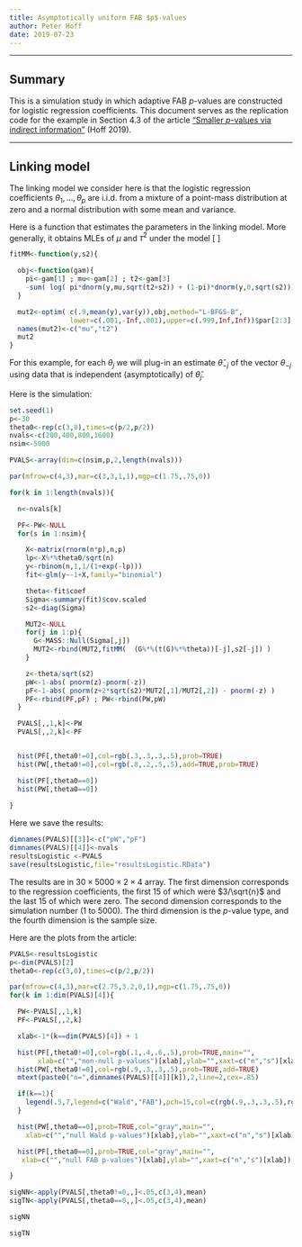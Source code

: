 ```yaml
---
title: Asymptotically uniform FAB $p$-values 
author: Peter Hoff
date: 2019-07-23
---
```


----

## Summary 
This is a simulation study in which 
adaptive FAB $p$-values are constructed 
for logistic regression coefficients. 
This document serves as the replication code for the example in Section 4.3 of the article
["Smaller $p$-values via indirect information"](https://arxiv.org/abs/XXXX) (Hoff 2019).


---



## Linking model 

The linking model we consider here is that the logistic regression coefficients 
$\theta_1,\ldots, \theta_p$ are i.i.d. from a mixture of a point-mass distribution 
at zero and a normal distribution with some mean and variance. 

Here is a function that estimates the parameters in the linking model. 
More generally, it obtains MLEs of $\mu$ and $\tau^2$ 
under the model 
\[
\begin{align*} 
y & \sim N_p( \theta , \sigma^2 I) \\
\theta_1,\ldots, \theta_p &\sim i.i.d\ (1-\pi) \delta_0(\theta) + \text{dnorm}(\theta, \mu,\tau) 
\end{align*}
\]

```r
fitMM<-function(y,s2){

  obj<-function(gam){
    pi<-gam[1] ; mu<-gam[2] ; t2<-gam[3]
    -sum( log( pi*dnorm(y,mu,sqrt(t2+s2)) + (1-pi)*dnorm(y,0,sqrt(s2))) )
  }

  mut2<-optim( c(.9,mean(y),var(y)),obj,method="L-BFGS-B",
               lower=c(.001,-Inf,.001),upper=c(.999,Inf,Inf))$par[2:3]
  names(mut2)<-c("mu","t2")
  mut2
}
```

For this example, for each $\theta_j$ 
we will plug-in an estimate $\hat\theta_{-j}$ of 
the vector $\theta_{-j}$ using data that is independent (asymptotically)
of $\hat\theta_j$. 


Here is the simulation:
```r
set.seed(1)
p<-30
theta0<-rep(c(3,0),times=c(p/2,p/2))
nvals<-c(200,400,800,1600) 
nsim<-5000

PVALS<-array(dim=c(nsim,p,2,length(nvals))) 

par(mfrow=c(4,3),mar=c(3,3,1,1),mgp=c(1.75,.75,0)) 

for(k in 1:length(nvals)){

  n<-nvals[k] 

  PF<-PW<-NULL
  for(s in 1:nsim){ 

    X<-matrix(rnorm(n*p),n,p) 
    lp<-X%*%theta0/sqrt(n)
    y<-rbinom(n,1,1/(1+exp(-lp))) 
    fit<-glm(y~-1+X,family="binomial")

    theta<-fit$coef
    Sigma<-summary(fit)$cov.scaled
    s2<-diag(Sigma)  

    MUT2<-NULL
    for(j in 1:p){
      G<-MASS::Null(Sigma[,j])
      MUT2<-rbind(MUT2,fitMM(  (G%*%(t(G)%*%theta))[-j],s2[-j]) )
    }

    z<-theta/sqrt(s2)
    pW<-1-abs( pnorm(z)-pnorm(-z))
    pF<-1-abs( pnorm(z+2*sqrt(s2)*MUT2[,1]/MUT2[,2]) - pnorm(-z) ) 
    PF<-rbind(PF,pF) ; PW<-rbind(PW,pW)  
  } 

  PVALS[,,1,k]<-PW 
  PVALS[,,2,k]<-PF 


  hist(PF[,theta0!=0],col=rgb(.3,.3,.3,.5),prob=TRUE) 
  hist(PW[,theta0!=0],col=rgb(.8,.2,.5,.5),add=TRUE,prob=TRUE) 

  hist(PF[,theta0==0]) 
  hist(PW[,theta0==0]) 
 
}
```

Here we save the results:
```r
dimnames(PVALS)[[3]]<-c("pW","pF") 
dimnames(PVALS)[[4]]<-nvals  
resultsLogistic <-PVALS
save(resultsLogistic,file="resultsLogistic.RData") 
```

The results are in $30\times 5000 \times 2 \times 4$ array. 
The first dimension corresponds to the regression coefficients, 
the first 15 of which were $3/\sqrt{n}$ and the last 15 of which were zero. 
The second dimension corresponds to the simulation number (1 to 5000). 
The third dimension is the $p$-value type, and the fourth dimension 
is the sample size. 


Here are the plots from the article:
```r
PVALS<-resultsLogistic
p<-dim(PVALS)[2]
theta0<-rep(c(3,0),times=c(p/2,p/2))

par(mfrow=c(4,3),mar=c(2.75,3.2,0,1),mgp=c(1.75,.75,0))
for(k in 1:dim(PVALS)[4]){

  PW<-PVALS[,,1,k]
  PF<-PVALS[,,2,k]

  xlab<-1*(k==dim(PVALS)[4]) + 1

  hist(PF[,theta0!=0],col=rgb(.1,.4,.6,.5),prob=TRUE,main="",
       xlab=c("","non-null p-values")[xlab],ylab="",xaxt=c("n","s")[xlab] )
  hist(PW[,theta0!=0],col=rgb(.9,.3,.3,.5),prob=TRUE,add=TRUE)
  mtext(paste0("n=",dimnames(PVALS)[[4]][k]),2,line=2,cex=.85)

  if(k==1){
    legend(.5,7,legend=c("Wald","FAB"),pch=15,col=c(rgb(.9,.3,.3,.5),rgb(.1,.4,.6,.5)),bty="n")
  }

  hist(PW[,theta0==0],prob=TRUE,col="gray",main="",
    xlab=c("","null Wald p-values")[xlab],ylab="",xaxt=c("n","s")[xlab])

  hist(PF[,theta0==0],prob=TRUE,col="gray",main="",
   xlab=c("","null FAB p-values")[xlab],ylab="",xaxt=c("n","s")[xlab])

}

sigNN<-apply(PVALS[,theta0!=0,,]<.05,c(3,4),mean)
sigTN<-apply(PVALS[,theta0==0,,]<.05,c(3,4),mean) 

sigNN

sigTN
```
